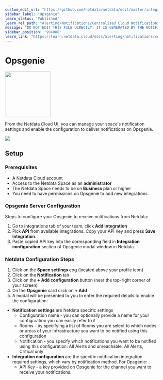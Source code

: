 ```yaml
---
custom_edit_url: "https://github.com/netdata/netdata/edit/master/integrations/cloud-notifications/metadata.yaml"
sidebar_label: "Opsgenie"
learn_status: "Published"
learn_rel_path: "Alerting/Notifications/Centralized Cloud Notifications"
message: "DO NOT EDIT THIS FILE DIRECTLY, IT IS GENERATED BY THE NOTIFICATION'S metadata.yaml FILE"
sidebar_position: "904088"
learn_link: "https://learn.netdata.cloud/docs/alerting/notifications/centralized-cloud-notifications/opsgenie"
---
```



# Opsgenie


<img src="https://netdata.cloud/img/opsgenie.png" width="150"/>


From the Netdata Cloud UI, you can manage your space's notification settings and enable the configuration to deliver notifications on Opsgenie.


<img src="https://img.shields.io/badge/maintained%20by-Netdata-%2300ab44" />

## Setup

### Prerequisites

- A Netdata Cloud account
- Access to the Netdata Space as an **administrator**
- The Netdata Space needs to be on **Business** plan or higher
- You need to have permissions on Opsgenie to add new integrations.

### Opsgenie Server Configuration

Steps to configure your Opsgenie to receive notifications from Netdata:

1. Go to integrations tab of your team, click **Add integration**
2. Pick **API** from available integrations. Copy your API Key and press **Save Integration**.
3. Paste copied API key into the corresponding field in **Integration configuration** section of Opsgenie modal window in Netdata.

### Netdata Configuration Steps

1. Click on the **Space settings** cog (located above your profile icon)
2. Click on the **Notification** tab
3. Click on the **+ Add configuration** button (near the top-right corner of your screen)
4. On the **Opsgenie** card click on **+ Add**
5. A modal will be presented to you to enter the required details to enable the configuration:
  * **Notification settings** are Netdata specific settings
    - Configuration name - you can optionally provide a name for your configuration you can easily refer to it
    - Rooms - by specifying a list of Rooms you are select to which nodes or areas of your infrastructure you want to be notified using this configuration
    - Notification - you specify which notifications you want to be notified using this configuration: All Alerts and unreachable, All Alerts, Critical only
  * **Integration configuration** are the specific notification integration required settings, which vary by notification method. For Opsgenie:
    - API Key - a key provided on Opsgenie for the channel you want to receive your notifications.


